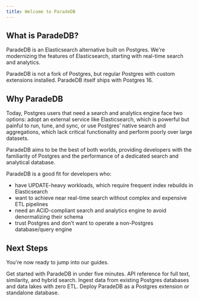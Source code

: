 ```yaml
---
title: Welcome to ParadeDB
---
```


## What is ParadeDB?

ParadeDB is an Elasticsearch alternative built on Postgres. We're modernizing the features of Elasticsearch,
starting with real-time search and analytics.

ParadeDB is not a fork of Postgres, but regular Postgres with custom extensions installed. ParadeDB itself
ships with Postgres 16.

## Why ParadeDB

Today, Postgres users that need a search and analytics engine face two options: adopt an external service like
Elasticsearch, which is powerful but painful to run, tune, and sync, or use Postgres’ native search and
aggregations, which lack critical functionality and perform poorly over large datasets.

ParadeDB aims to be the best of both worlds, providing developers with the familiarity of Postgres and the
performance of a dedicated search and analytical database.

ParadeDB is a good fit for developers who:

- have UPDATE-heavy workloads, which require frequent index rebuilds in Elasticsearch
- want to achieve near real-time search without complex and expensive ETL pipelines
- need an ACID-compliant search and analytics engine to avoid denormalizing their schema
- trust Postgres and don't want to operate a non-Postgres database/query engine

## Next Steps

You're now ready to jump into our guides.

<CardGroup cols={2}>
  <Card
    title="Getting Started"
    icon="forward-fast"
    href="/api-reference/getting-started"
  >
    Get started with ParadeDB in under five minutes.
  </Card>
  <Card title="API" icon="code" href="/api-reference">
    API reference for full text, similarity, and hybrid search.
  </Card>
  <Card title="Ingest" icon="merge" href="/ingest/quickstart">
    Ingest data from existing Postgres databases and data lakes with zero ETL.
  </Card>
  <Card title="Deploy" icon="server" href="/deploy">
    Deploy ParadeDB as a Postgres extension or standalone database.
  </Card>
</CardGroup>
